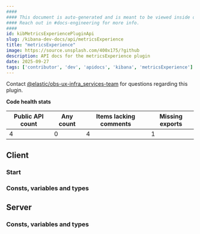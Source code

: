 ```yaml
---
####
#### This document is auto-generated and is meant to be viewed inside our experimental, new docs system.
#### Reach out in #docs-engineering for more info.
####
id: kibMetricsExperiencePluginApi
slug: /kibana-dev-docs/api/metricsExperience
title: "metricsExperience"
image: https://source.unsplash.com/400x175/?github
description: API docs for the metricsExperience plugin
date: 2025-09-27
tags: ['contributor', 'dev', 'apidocs', 'kibana', 'metricsExperience']
---
```




Contact [@elastic/obs-ux-infra_services-team](https://github.com/orgs/elastic/teams/obs-ux-infra_services-team) for questions regarding this plugin.

**Code health stats**

| Public API count  | Any count | Items lacking comments | Missing exports |
|-------------------|-----------|------------------------|-----------------|
| 4 | 0 | 4 | 1 |

## Client

### Start
<DocDefinitionList data={[metricsExperienceObj.client.start]}/>

### Consts, variables and types
<DocDefinitionList data={metricsExperienceObj.client.misc}/>

## Server

### Consts, variables and types
<DocDefinitionList data={metricsExperienceObj.server.misc}/>

